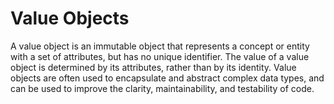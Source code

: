 # Value Objects

A value object is an immutable object that represents a concept or entity with a set of attributes, but has no unique identifier. The value of a value object is determined by its attributes, rather than by its identity. Value objects are often used to encapsulate and abstract complex data types, and can be used to improve the clarity, maintainability, and testability of code.
